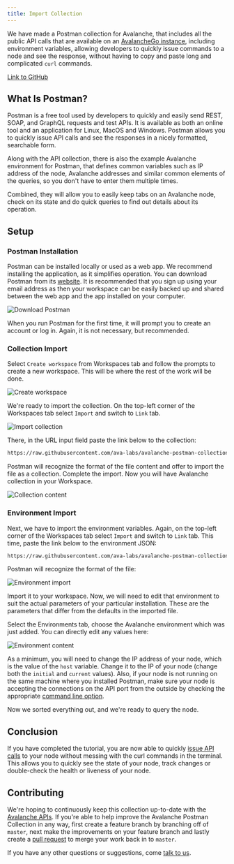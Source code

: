 ```yaml
---
title: Import Collection
---
```


We have made a Postman collection for Avalanche, that includes all the public API calls that are available on an [AvalancheGo instance](https://github.com/ava-labs/avalanchego/releases/), including environment variables, allowing developers to quickly issue commands to a node and see the response, without having to copy and paste long and complicated `curl` commands.

[Link to GitHub](https://github.com/ava-labs/avalanche-postman-collection/)

What Is Postman?[​](#what-is-postman "Direct link to heading")
--------------------------------------------------------------

Postman is a free tool used by developers to quickly and easily send REST, SOAP, and GraphQL requests and test APIs. It is available as both an online tool and an application for Linux, MacOS and Windows. Postman allows you to quickly issue API calls and see the responses in a nicely formatted, searchable form.

Along with the API collection, there is also the example Avalanche environment for Postman, that defines common variables such as IP address of the node, Avalanche addresses and similar common elements of the queries, so you don't have to enter them multiple times.

Combined, they will allow you to easily keep tabs on an Avalanche node, check on its state and do quick queries to find out details about its operation.

Setup[​](#setup "Direct link to heading")
-----------------------------------------

### Postman Installation[​](#postman-installation "Direct link to heading")

Postman can be installed locally or used as a web app. We recommend installing the application, as it simplifies operation. You can download Postman from its [website](https://www.postman.com/downloads/). It is recommended that you sign up using your email address as then your workspace can be easily backed up and shared between the web app and the app installed on your computer.

![Download Postman](/images/postman1.png)

When you run Postman for the first time, it will prompt you to create an account or log in. Again, it is not necessary, but recommended.

### Collection Import[​](#collection-import "Direct link to heading")

Select `Create workspace` from Workspaces tab and follow the prompts to create a new workspace. This will be where the rest of the work will be done.

![Create workspace](/images/postman2.png)

We're ready to import the collection. On the top-left corner of the Workspaces tab select `Import` and switch to `Link` tab.

![Import collection](/images/postman3.png)

There, in the URL input field paste the link below to the collection:

```bash
https://raw.githubusercontent.com/ava-labs/avalanche-postman-collection/master/Avalanche.postman_collection.json
```

Postman will recognize the format of the file content and offer to import the file as a collection. Complete the import. Now you will have Avalanche collection in your Workspace.

![Collection content](/images/postman4.png)

### Environment Import[​](#environment-import "Direct link to heading")

Next, we have to import the environment variables. Again, on the top-left corner of the Workspaces tab select `Import` and switch to `Link` tab. This time, paste the link below to the environment JSON:

```bash
https://raw.githubusercontent.com/ava-labs/avalanche-postman-collection/master/Example-Avalanche-Environment.postman_environment.json
```

Postman will recognize the format of the file:

![Environment import](/images/postman5.png)

Import it to your workspace. Now, we will need to edit that environment to suit the actual parameters of your particular installation. These are the parameters that differ from the defaults in the imported file.

Select the Environments tab, choose the Avalanche environment which was just added. You can directly edit any values here:

![Environment content](/images/postman6.png)

As a minimum, you will need to change the IP address of your node, which is the value of the `host` variable. Change it to the IP of your node (change both the `initial` and `current` values). Also, if your node is not running on the same machine where you installed Postman, make sure your node is accepting the connections on the API port from the outside by checking the appropriate [command line option](/docs/primary-network/configure/configs-flags#http-server).

Now we sorted everything out, and we're ready to query the node.

Conclusion[​](#conclusion "Direct link to heading")
---------------------------------------------------

If you have completed the tutorial, you are now able to quickly [issue API calls](/docs/tooling/avalanche-postman/making-api-calls) to your node without messing with the curl commands in the terminal. This allows you to quickly see the state of your node, track changes or double-check the health or liveness of your node.

Contributing[​](#contributing "Direct link to heading")
-------------------------------------------------------

We're hoping to continuously keep this collection up-to-date with the [Avalanche APIs](/docs/apis/p-chain/api). If you're able to help improve the Avalanche Postman Collection in any way, first create a feature branch by branching off of `master`, next make the improvements on your feature branch and lastly create a [pull request](https://github.com/ava-labs/builders-hub/pulls) to merge your work back in to `master`.

If you have any other questions or suggestions, come [talk to us](https://chat.avalabs.org/).